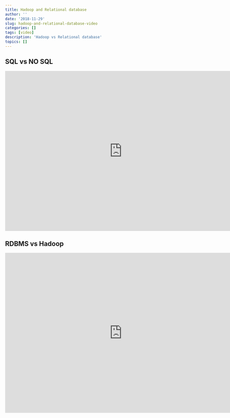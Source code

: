 ```yaml
---
title: Hadoop and Relational database
author: ''
date: '2018-11-29'
slug: hadoop-and-relational-database-video
categories: []
tags: [video]
description: 'Hadoop vs Relational database'
topics: []
---
```


## SQL vs NO SQL

<iframe width="760" height="520" src="https://www.youtube.com/embed/ZS_kXvOeQ5Y" frameborder="0" allow="autoplay; encrypted-media" allowfullscreen></iframe>




## RDBMS vs Hadoop

<iframe width="760" height="520" src="https://www.youtube.com/embed/MfF750YVDxM" frameborder="0" allow="autoplay; encrypted-media" allowfullscreen></iframe>



